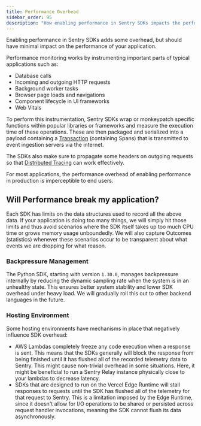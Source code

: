 ```yaml
---
title: Performance Overhead
sidebar_order: 95
description: "How enabling performance in Sentry SDKs impacts the performance of your application."
---
```


Enabling performance in Sentry SDKs adds some overhead, but should have minimal impact on the performance of your application.

Performance monitoring works by instrumenting important parts of typical applications such as:

- Database calls
- Incoming and outgoing HTTP requests
- Background worker tasks
- Browser page loads and navigations
- Component lifecycle in UI frameworks
- Web Vitals

To perform this instrumentation, Sentry SDKs wrap or monkeypatch specific functions within popular libraries or frameworks and measure the execution time of these operations. These are then packaged and serialized into a payload containing a [Transaction](/product/performance/transaction-summary/#what-is-a-transaction) (containing Spans) that is transmitted to event ingestion servers via the internet.

The SDKs also make sure to propagate some headers on outgoing requests so that [Distributed Tracing](/product/sentry-basics/tracing/) can work effectively.

<Note>

For most applications, the performance overhead of enabling performance in production is imperceptible to end users.

</Note>

## Will Performance break my application?

Each SDK has limits on the data structures used to record all the above data. If your application is doing too many things, we will simply hit those limits and thus avoid scenarios where the SDK itself takes up too much CPU time or grows memory usage unboundedly. We will also capture Outcomes (statistics) whenever these scenarios occur to be transparent about what events we are dropping for what reason.

### Backpressure Management

The Python SDK, starting with version `1.30.0`, manages backpressure internally by reducing the dynamic sampling rate when the system is in an unhealthy state. This ensures better system stability and lower SDK overhead under heavy load. We will gradually roll this out to other backend languages in the future.

### Hosting Environment

Some hosting environments have mechanisms in place that negatively influence SDK overhead:

- AWS Lambdas completely freeze any code execution when a response is sent. This means that the SDKs generally will block the response from being finished until it has flushed all of the recorded telemetry data to Sentry. This might cause non-trivial overhead in some situations. Here, it might be beneficial to run a Sentry Relay instance physically close to your lambdas to decrease latency.
- SDKs that are designed to run on the Vercel Edge Runtime will stall responses to requests until the SDK has flushed all of the telemetry for that request to Sentry. This is a limitation imposed by the Edge Runtime, since it doesn't allow for I/O operations to be shared or persisted across request handler invocations, meaning the SDK cannot flush its data asynchronously.

